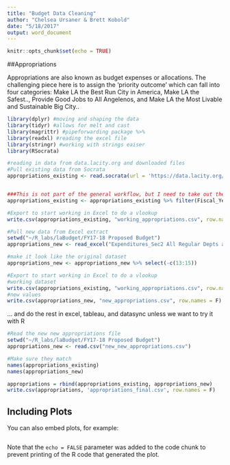 ```yaml
---
title: "Budget Data Cleaning"
author: "Chelsea Ursaner & Brett Kobold"
date: "5/18/2017"
output: word_document
---
```


```r
knitr::opts_chunk$set(echo = TRUE)
```

##Appropriations

Appropriations are also known as budget expenses or allocations. The challenging piece here is to assign the 'priority outcome' which can fall into four categories: Make LA the Best Run City in America, Make LA the Safest.., Provide Good Jobs to All Angelenos, and Make LA the Most Livable and Sustainable Big City..

```r
library(dplyr) #moving and shaping the data
library(tidyr) #allows for melt and cast
library(magrittr) #pipeforwarding package %>% 
library(readxl) #reading the excel file
library(stringr) #working with strings eaiser
library(RSocrata)

#reading in data from data.lacity.org and downloaded files
#Pull existing data from Socrata
appropriations_existing <- read.socrata(url = 'https://data.lacity.org/A-Prosperous-City/Open-Budget-Appropriations-Fiscal-Years-2010-2018/5242-pnmt')


###This is not part of the general workflow, but I need to take out the appropriations I added that don't have all the right information
appropriations_existing <- appropriations_existing %>% filter(Fiscal_Year != 2018) 

#Export to start working in Excel to do a vlookup
write.csv(appropriations_existing, "working_appropriations.csv", row.names = F)

#Pull new data from Excel extract
setwd("~/R_labs/laBudget/FY17-18 Proposed Budget")
appropriations_new <- read_excel("Expenditures_Sec2 All Regular Depts and NonDepts_1718Proposed.xlsx", 1) %>% data.frame()

#make it look like the original dataset
appropriations_new <- appropriations_new %>% select(-c(13:15))

#Export to start working in Excel to do a vlookup
#working dataset
write.csv(appropriations_existing, "working_appropriations.csv", row.names = F)
#new values
write.csv(appropriations_new, "new_appropriations.csv", row.names = F)
```

... and do the rest in excel, tableau, and datasync unless we want to try it with R

```r
#Read the new new appropriations file
setwd("~/R_labs/laBudget/FY17-18 Proposed Budget")
appropriations_new <- read.csv("new_new_appropriations.csv")

#Make sure they match
names(appropriations_existing)
names(appropriations_new)

appropriations = rbind(appropriations_existing, appropriations_new)
write.csv(appropriations, 'appropriations_final.csv', row.names = F)
```

## Including Plots

You can also embed plots, for example:

```r

```

Note that the `echo = FALSE` parameter was added to the code chunk to prevent printing of the R code that generated the plot.
